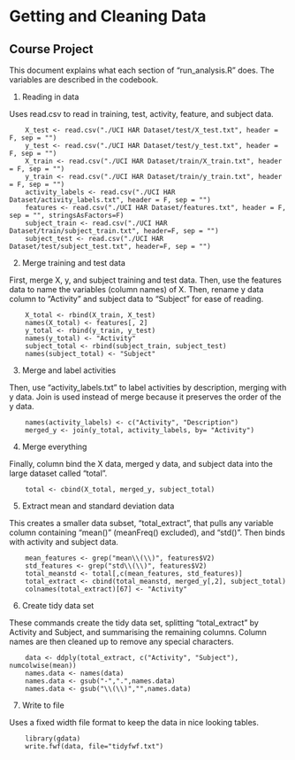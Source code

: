 # Getting and Cleaning Data
## Course Project

This document explains what each section of "run_analysis.R" does. The variables are described in the codebook.

1. Reading in data

Uses read.csv to read in training, test, activity, feature, and subject data.

        X_test <- read.csv("./UCI HAR Dataset/test/X_test.txt", header = F, sep = "")
        y_test <- read.csv("./UCI HAR Dataset/test/y_test.txt", header = F, sep = "")
        X_train <- read.csv("./UCI HAR Dataset/train/X_train.txt", header = F, sep = "")
        y_train <- read.csv("./UCI HAR Dataset/train/y_train.txt", header = F, sep = "")
        activity_labels <- read.csv("./UCI HAR Dataset/activity_labels.txt", header = F, sep = "")
        features <- read.csv("./UCI HAR Dataset/features.txt", header = F, sep = "", stringsAsFactors=F)
        subject_train <- read.csv("./UCI HAR Dataset/train/subject_train.txt", header=F, sep = "")
        subject_test <- read.csv("./UCI HAR Dataset/test/subject_test.txt", header=F, sep = "")

2. Merge training and test data

First, merge X, y, and subject training and test data. Then, use the features data to name the variables (column names) of X. Then, rename y data column to "Activity" and subject data to "Subject" for ease of reading.

        X_total <- rbind(X_train, X_test)
        names(X_total) <- features[, 2]
        y_total <- rbind(y_train, y_test)
        names(y_total) <- "Activity"
        subject_total <- rbind(subject_train, subject_test)
        names(subject_total) <- "Subject"


3. Merge and label activities

Then, use "activity_labels.txt" to label activities by description, merging with y data. Join is used instead of merge because it preserves the order of the y data.

        names(activity_labels) <- c("Activity", "Description")
        merged_y <- join(y_total, activity_labels, by= "Activity")


4. Merge everything

Finally, column bind the X data, merged y data, and subject data into the large dataset called "total".

        total <- cbind(X_total, merged_y, subject_total)


5. Extract mean and standard deviation data

This creates a smaller data subset, "total_extract", that pulls any variable column containing "mean()" (meanFreq() excluded), and "std()". Then binds with activity and subject data.

        mean_features <- grep("mean\\(\\)", features$V2)
        std_features <- grep("std\\(\\)", features$V2)
        total_meanstd <- total[,c(mean_features, std_features)]
        total_extract <- cbind(total_meanstd, merged_y[,2], subject_total)
        colnames(total_extract)[67] <- "Activity"

6. Create tidy data set

These commands create the tidy data set, splitting "total_extract" by Activity and Subject, and summarising the remaining columns. Column names are then cleaned up to remove any special characters.

        data <- ddply(total_extract, c("Activity", "Subject"), numcolwise(mean))
        names.data <- names(data)
        names.data <- gsub("-",".",names.data)
        names.data <- gsub("\\(\\)","",names.data)

7. Write to file

Uses a fixed width file format to keep the data in nice looking tables.

        library(gdata)
        write.fwf(data, file="tidyfwf.txt")
